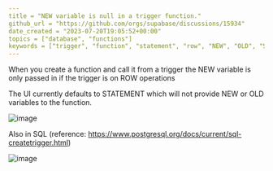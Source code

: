 ```yaml
---
title = "NEW variable is null in a trigger function."
github_url = "https://github.com/orgs/supabase/discussions/15934"
date_created = "2023-07-20T19:05:52+00:00"
topics = ["database", "functions"]
keywords = ["trigger", "function", "statement", "row", "NEW", "OLD", "SQL"]
---
```


When you create a function and call it from a trigger the NEW variable is only passed in if the trigger is on ROW operations

The UI currently defaults to STATEMENT which will not provide NEW or OLD variables to the function.

![image](/img/troubleshooting/49e11154-296b-42b9-8036-8a7288e49b8a.png)

Also in SQL (reference: https://www.postgresql.org/docs/current/sql-createtrigger.html)

![image](/img/troubleshooting/c7ac0f69-6fb9-4ff2-8aab-5cda6bada3f6.png)
